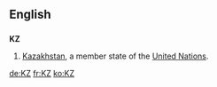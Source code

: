 {{also|.kz}}
==English==

==={{abbreviation}}===
'''KZ'''

# [[Kazakhstan]], a member state of the [[United Nations]].

[[de:KZ]]
[[fr:KZ]]
[[ko:KZ]]